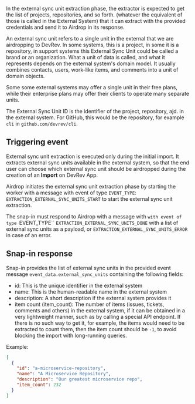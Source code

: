 In the external sync unit extraction phase, the extractor is expected to get the list of projects, repositories, and so forth.
(whatever the equivalent of those is called in the External System)
that it can extract with the provided credentials and send it to Airdrop in its response.

An external sync unit refers to a single unit in the external that we are airdropping to DevRev.
In some systems, this is a project, in some it is a repository, in support systems this External Sync Unit could be called a brand or an organization.
What a unit of data is called, and what it represents depends on the external system's domain model.
It usually combines contacts, users, work-like items, and comments into a unit of domain objects.

Some some external systems may offer a single unit in their free plans,
while their enterprise plans may offer their clients to operate many separate units.

The External Sync Unit ID is the identifier of the project, repository, ajd. in the external system.
For GitHub, this would be the repository, for example `cli` in `github.com/devrev/cli`.

## Triggering event

External sync unit extraction is executed only during the initial import.
It extracts external sync units available in the external system,
so that the end user can choose which external sync unit should be airdropped during the creation of an **Import** on DevRev App.

Airdrop initiates the external sync unit extraction phase by starting the worker with a message with event of type `EVENT_TYPE`:
`EXTRACTION_EXTERNAL_SYNC_UNITS_START` to start the external sync unit extraction.

The snap-in must respond to Airdrop with a message with `with event of type `EVENT_TYPE`` `EXTRACTION_EXTERNAL_SYNC_UNITS_DONE`
with a list of external sync units as a payload, or `EXTRACTION_EXTERNAL_SYNC_UNITS_ERROR` in case of an error.

## Snap-in response

Snap-in provides the list of external sync units in the provided event message `event_data.external_sync_units` containing the following fields:
- id: This is the unique identifier in the external system
- name: This is the human-readable name in the external system
- description: A short description if the external system provides it
- item count (item_count): The number of items (issues, tickets, comments and others) in the external system,
if it can be obtained in a very lightweight manner, such as by calling a special API endpoint.
If there is no such way to get it, for example, the items would need to be extracted to count them,
then the item count should be `-1`, to avoid blocking the import with long-running queries.

Example:
```json
[
  {
    "id": "a-microservice-repository",
    "name": "A Microservice Repository",
    "description": "Our greatest microservice repo",
    "item_count": 232
  }
]
```

